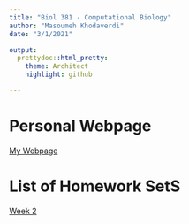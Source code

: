 ```yaml
---
title: "Biol 381 - Computational Biology"
author: "Masoumeh Khodaverdi"
date: "3/1/2021"

output: 
  prettydoc::html_pretty:
    theme: Architect
    highlight: github

---
```

# Personal Webpage 
[My Webpage](index.html)

# List of Homework SetS
[Week 2](Week2.html)

